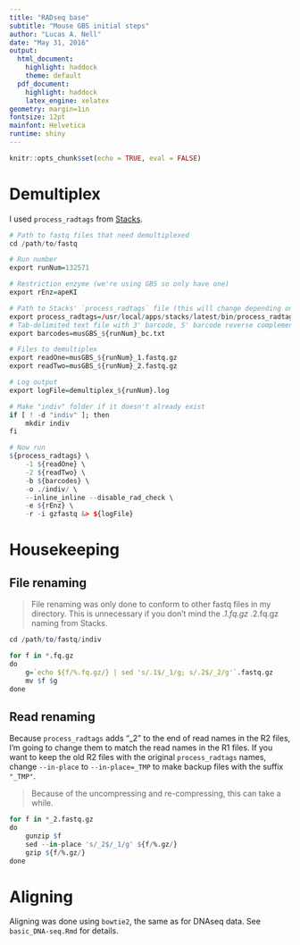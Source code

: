 ```yaml
---
title: "RADseq base"
subtitle: "Mouse GBS initial steps"
author: "Lucas A. Nell"
date: "May 31, 2016"
output:
  html_document:
    highlight: haddock
    theme: default
  pdf_document:
    highlight: haddock
    latex_engine: xelatex
geometry: margin=1in
fontsize: 12pt
mainfont: Helvetica
runtime: shiny
---
```


```r
knitr::opts_chunk$set(echo = TRUE, eval = FALSE)
```


# Demultiplex

I used `process_radtags` from [Stacks](http://catchenlab.life.illinois.edu/stacks/).

```r
# Path to fastq files that need demultiplexed
cd /path/to/fastq

# Run number
export runNum=132571

# Restriction enzyme (we're using GBS so only have one)
export rEnz=apeKI

# Path to Stacks' `process_radtags` file (this will change depending on system)
export process_radtags=/usr/local/apps/stacks/latest/bin/process_radtags
# Tab-delimited text file with 3' barcode, 5' barcode reverse complement, and sample name
export barcodes=musGBS_${runNum}_bc.txt

# Files to demultiplex
export readOne=musGBS_${runNum}_1.fastq.gz
export readTwo=musGBS_${runNum}_2.fastq.gz

# Log output
export logFile=demultiplex_${runNum}.log

# Make "indiv" folder if it doesn't already exist
if [ ! -d "indiv" ]; then
    mkdir indiv
fi

# Now run
${process_radtags} \
    -1 ${readOne} \
    -2 ${readTwo} \
    -b ${barcodes} \
    -o ./indiv/ \
    --inline_inline --disable_rad_check \
    -e ${rEnz} \
    -r -i gzfastq &> ${logFile}
```

# Housekeeping


## File renaming

> File renaming was only done to conform to other fastq files in my directory. This is
> unnecessary if you don't mind the *.1.fq.gz *.2.fq.gz naming from Stacks.

```r
cd /path/to/fastq/indiv

for f in *.fq.gz
do
    g=`echo ${f/%.fq.gz/} | sed 's/.1$/_1/g; s/.2$/_2/g'`.fastq.gz
    mv $f $g
done
```



## Read renaming

Because `process_radtags` adds "_2" to the end of read names in the R2 files, I'm going
to change them to match the read names in the R1 files. 
If you want to keep the old R2 files with the original `process_radtags` names, change
`--in-place` to `--in-place=_TMP` to make backup files with the suffix `"_TMP"`.

> Because of the uncompressing and re-compressing, this can take a while.

```r
for f in *_2.fastq.gz
do
    gunzip $f
    sed --in-place 's/_2$/_1/g' ${f/%.gz/}
    gzip ${f/%.gz/}
done
```

# Aligning

Aligning was done using `bowtie2`, the same as for DNAseq data. See `basic_DNA-seq.Rmd`
for details.


